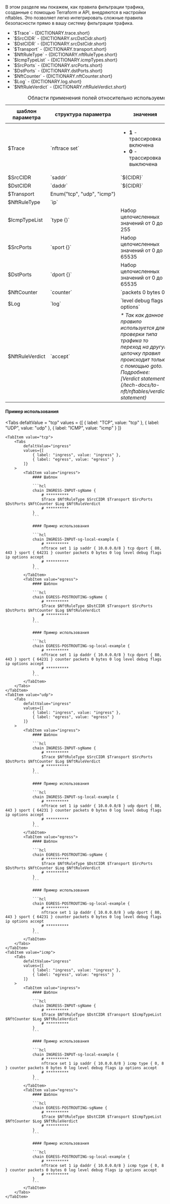 
<div className="paragraph">
  В этом разделе мы покажем, как правила фильтрации трафика, созданные с помощью Terraform и API, внедряются в настройки
  nftables. Это позволяет легко интегрировать сложные правила безопасности прямо в вашу систему фильтрации трафика.
</div>
<ul>
  <li>`$Trace` - {DICTIONARY.trace.short}</li>
  <li>`$SrcCIDR` - {DICTIONARY.srcDstCidr.short}</li>
  <li>`$DstCIDR` - {DICTIONARY.srcDstCidr.short}</li>
  <li>`$Transport` - {DICTIONARY.transport.short}</li>
  <li>`$NftRuleType` - {DICTIONARY.nftRuleType.short}</li>
  <li>`$IcmpTypeList` - {DICTIONARY.icmpTypes.short}</li>
  <li className="text-justify">`$SrcPorts` - {DICTIONARY.srcPorts.short}</li>
  <li className="text-justify">`$DstPorts` - {DICTIONARY.dstPorts.short}</li>
  <li>`$NftCounter` - {DICTIONARY.nftCounter.short}</li>
  <li>`$Log` - {DICTIONARY.log.short}</li>
  <li>`$NftRuleVerdict` - {DICTIONARY.nftRuleVerdict.short}</li>
</ul>

<div className="scrollable-x">
  <table>
    <caption>Области применения полей относительно используемого протокола</caption>
    <thead>
      <tr>
        <th rowSpan="2">шаблон параметра</th>
        <th rowSpan="2">структура параметра</th>
        <th rowSpan="2">значения</th>
        <th colSpan="3">transport*</th>
      </tr>
      <tr>
        <th>TCP</th>
        <th>UDP</th>
        <th>ICMP</th>
      </tr>
    </thead>
    <tbody>
      <tr>
        <td>$Trace</td>
        <td>`nftrace set`</td>
        <td>
          <ul>
            <li>
              <b>1</b> - трассировка включена
            </li>
            <li>
              <b>0</b> - трассировка выключена
            </li>
          </ul>
        </td>
        <td className="green center">✔</td>
        <td className="green center">✔</td>
        <td className="green center">✔</td>
      </tr>
      <tr>
        <td>$SrcCIDR</td>
        <td>
          <nobr>`saddr`</nobr>
        </td>
        <td>`${CIDR}`</td>
        <td className="green center">✔</td>
        <td className="green center">✔</td>
        <td className="green center">✔</td>
      </tr>
      <tr>
        <td>$DstCIDR</td>
        <td>
          <nobr>`daddr`</nobr>
        </td>
        <td>`${CIDR}`</td>
        <td className="green center">✔</td>
        <td className="green center">✔</td>
        <td className="green center">✔</td>
      </tr>
      <tr>
        <td>$Transport</td>
        <td>
          <nobr>Enum("tcp", "udp", "icmp")</nobr>
        </td>
        <td></td>
        <td className="green center">✔</td>
        <td className="green center">✔</td>
        <td className="green center">✔</td>
      </tr>
      <tr>
        <td>$NftRuleType</td>
        <td>`ip`</td>
        <td></td>
        <td className="green center">✔</td>
        <td className="green center">✔</td>
        <td className="green center">✔</td>
      </tr>
      <tr>
        <td>$IcmpTypeList</td>
        <td>`type {}`</td>
        <td>Набор целочисленных значений от 0 до 255</td>
        <td className="green center"></td>
        <td className="green center"></td>
        <td className="green center">✔</td>
      </tr>
      <tr>
        <td>$SrcPorts</td>
        <td>`sport {}`</td>
        <td>Набор целочисленных значений от 0 до 65535</td>
        <td className="green center">✔</td>
        <td className="green center">✔</td>
        <td className="green center"></td>
      </tr>
      <tr>
        <td>$DstPorts</td>
        <td>`dport {}`</td>
        <td>Набор целочисленных значений от 0 до 65535</td>
        <td className="green center">✔</td>
        <td className="green center">✔</td>
        <td className="green center"></td>
      </tr>
      <tr>
        <td>$NftCounter</td>
        <td>
          <nobr>`counter`</nobr>
        </td>
        <td>`packets 0 bytes 0`</td>
        <td className="green center">✔</td>
        <td className="green center">✔</td>
        <td className="green center">✔</td>
      </tr>
      <tr>
        <td>$Log</td>
        <td>
          <nobr>`log`</nobr>
        </td>
        <td>`level debug flags ip options`</td>
        <td className="green center">✔</td>
        <td className="green center">✔</td>
        <td className="green center">✔</td>
      </tr>
      <tr>
        <td>$NftRuleVerdict</td>
        <td>`accept`</td>
        <td>
          <div className="text-justify">
            <i>
              * Так как данное правило используется для проверки типа трафика то переход на другую цепочку правил
              происходит только с помощью goto.
            </i>
          </div>
          <i>Подробнее: [Verdict statement](/tech-docs/to-nft/nftables/verdict-statement)</i>
        </td>
        <td className="green center">✔</td>
        <td className="green center">✔</td>
        <td className="green center">✔</td>
      </tr>
    </tbody>
  </table>
</div>

<h4 className="custom-heading">Пример использования</h4>

<Tabs
    defaltValue = "tcp"
    values = {[
        { label: "TCP", value: "tcp" },
        { label: "UDP", value: "udp" },
        { label: "ICMP", value: "icmp" }
    ]}
>
    <TabItem value="tcp">
        <Tabs
            defaltValue="ingress"
            values={[
                { label: "ingress", value: "ingress" },
                { label: "egress", value: "egress" }
            ]}
        >
            <TabItem value="ingress">
                #### Шаблон

                ```hcl
                chain INGRESS-INPUT-sgName {
                    # **********
                    $Trace $NftRuleType $SrcCIDR $Transport $SrcPorts $DstPorts $NftCounter $Log $NftRuleVerdict
                    # **********
                }
                ```

                #### Пример использования

                ```hcl
                chain INGRESS-INPUT-sg-local-example {
                    # **********
                    nftrace set 1 ip saddr { 10.0.0.0/8 } tcp dport { 80, 443 } sport { 64231 } counter packets 0 bytes 0 log level debug flags ip options accept
                    # **********
                }
                ```
            </TabItem>
            <TabItem value="egress">
                #### Шаблон

                ```hcl
                chain EGRESS-POSTROUTING-sgName {
                    # **********
                    $Trace $NftRuleType $DstCIDR $Transport $SrcPorts $DstPorts $NftCounter $Log $NftRuleVerdict
                    # **********
                }
                ```

                #### Пример использования

                ```hcl
                chain EGRESS-POSTROUTING-sg-local-example {
                    # **********
                    nftrace set 1 ip daddr { 10.0.0.0/8 } tcp dport { 80, 443 } sport { 64231 } counter packets 0 bytes 0 log level debug flags ip options accept
                    # **********
                }
                ```
            </TabItem>
        </Tabs>
    </TabItem>
    <TabItem value="udp">
        <Tabs
            defaltValue="ingress"
            values={[
                { label: "ingress", value: "ingress" },
                { label: "egress", value: "egress" }
            ]}
        >
            <TabItem value="ingress">
                #### Шаблон

                ```hcl
                chain INGRESS-INPUT-sgName {
                    # **********
                    $Trace $NftRuleType $SrcCIDR $Transport $SrcPorts $DstPorts $NftCounter $Log $NftRuleVerdict
                    # **********
                }
                ```

                #### Пример использования

                ```hcl
                chain INGRESS-INPUT-sg-local-example {
                    # **********
                    nftrace set 1 ip saddr { 10.0.0.0/8 } udp dport { 80, 443 } sport { 64231 } counter packets 0 bytes 0 log level debug flags ip options accept
                    # **********
                }
                ```
            </TabItem>
            <TabItem value="egress">
                #### Шаблон

                ```hcl
                chain EGRESS-POSTROUTING-sgName {
                    # **********
                    $Trace $NftRuleType $DstCIDR $Transport $SrcPorts $DstPorts $NftCounter $Log $NftRuleVerdict
                    # **********
                }
                ```

                #### Пример использования

                ```hcl
                chain EGRESS-POSTROUTING-sg-local-example {
                    # **********
                    nftrace set 1 ip daddr { 10.0.0.0/8 } udp dport { 80, 443 } sport { 64231 } counter packets 0 bytes 0 log level debug flags ip options accept
                    # **********
                }
                ```
            </TabItem>
        </Tabs>
    </TabItem>
    <TabItem value="icmp">
        <Tabs
            defaltValue="ingress"
            values={[
                { label: "ingress", value: "ingress" },
                { label: "egress", value: "egress" }
            ]}
        >
            <TabItem value="ingress">
                #### Шаблон

                ```hcl
                chain INGRESS-INPUT-sgName {
                    # **********
                    $Trace $NftRuleType $DstCIDR $Transport $IcmpTypeList $NftCounter $Log $NftRuleVerdict
                    # **********
                }
                ```

                #### Пример использования

                ```hcl
                chain INGRESS-INPUT-sg-local-example {
                    # **********
                    nftrace set 1 ip saddr { 10.0.0.0/8 } icmp type { 0, 8 } counter packets 0 bytes 0 log level debug flags ip options accept
                    # **********
                }
                ```
            </TabItem>
            <TabItem value="egress">
                #### Шаблон

                ```hcl
                chain EGRESS-POSTROUTING-sgName {
                    # **********
                    $Trace $NftRuleType $DstCIDR $Transport $IcmpTypeList $NftCounter $Log $NftRuleVerdict
                    # **********
                }
                ```

                #### Пример использования

                ```hcl
                chain EGRESS-POSTROUTING-sg-local-example {
                    # **********
                    nftrace set 1 ip daddr { 10.0.0.0/8 } icmp type { 0, 8 } counter packets 0 bytes 0 log level debug flags ip options accept
                    # **********
                }
                ```
            </TabItem>
        </Tabs>
    </TabItem>

</Tabs>
